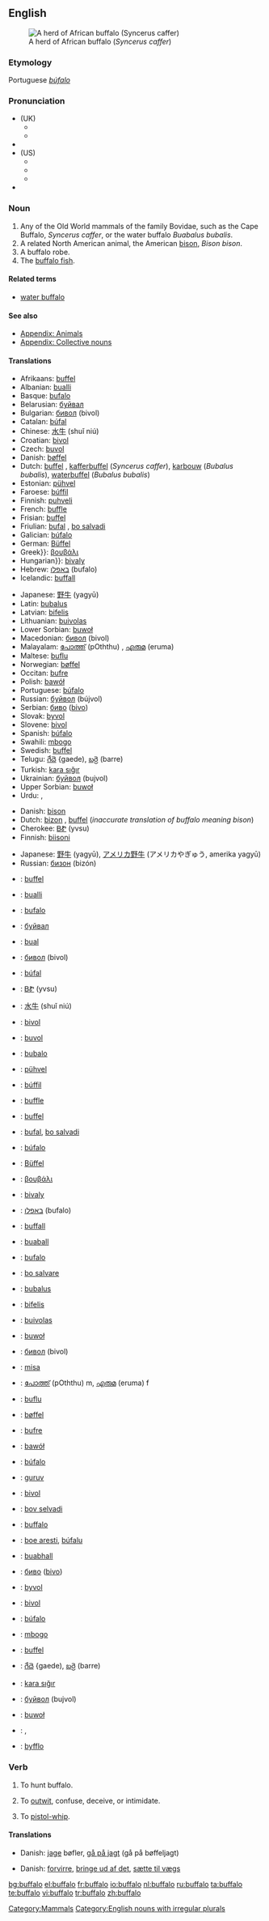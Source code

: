 {{see|Buffalo}}
{{wikipedia}}
==English==
[[Image:African Buffalo.jpg|thumb|A herd of African buffalo (''Syncerus caffer'')]]

===Etymology===
Portuguese ''[[búfalo]]''

===Pronunciation===
*(UK)
**{{IPA|/ˈbʌfələʊ/}}
**{{SAMPA|/"bVf@l@U/}}
*{{audio|en-uk-Buffalo.ogg|Audio (UK)}}
*(US)
**{{AHD|/bŭf'ə-lō/}}
**{{IPA|/ˈbʌfəloʊ/}}
**{{SAMPA|/"bVf@loU/}}
*{{audio|en-us-buffalo.ogg|Audio (US)}}

===Noun===
{{en-noun|buffaloes|pl2=buffalos|pl3=buffalo}}

# Any of the Old World mammals of the family Bovidae, such as the Cape Buffalo, ''Syncerus caffer'', or the water buffalo ''Buabalus bubalis''.
# A related North American animal, the American [[bison]], ''Bison bison''.
# A buffalo robe.
# The [[buffalo fish]].

====Related terms====
*[[water buffalo]]

====See also====
*[[Appendix: Animals]]
*[[Appendix: Collective nouns]]

====Translations====
{{trans-top|Old World mammals}}
*Afrikaans: [[buffel]]
*Albanian: [[bualli]]
*Basque: [[bufalo]]
*Belarusian: [[буйвал]] {{m}}
*Bulgarian: [[бивол]] (bivol) {{m}}
*Catalan: [[búfal]] {{m}}
*Chinese: [[水牛]] (shuǐ niú)
*Croatian: [[bivol]] {{m}}
*Czech: [[buvol]] {{m}}
*Danish: [[bøffel]] {{c}}
*Dutch: [[buffel]] {{m}}, [[kafferbuffel]] {{m}} (''Syncerus caffer''), [[karbouw]] {{m}} (''Bubalus bubalis''), [[waterbuffel]] {{m}} (''Bubalus bubalis'')
*Estonian: [[pühvel]]
*Faroese: [[búffil]]
*Finnish: [[puhveli]]
*French: [[buffle]] {{m}}
*Frisian: [[buffel]] {{m}}
*Friulian: [[bufal]] {{m}}, [[bo salvadi]] {{m}}
*Galician: [[búfalo]] {{m}}
*German: [[Büffel]] {{m}}
*Greek}}: [[βουβάλι]]
*Hungarian}}: [[bivaly]]
*Hebrew: [[באפלו]] (bufalo) {{m}}
*Icelandic: [[buffall]]
{{trans-mid}}
*Japanese: [[野牛]] (yagyū)
*Latin: [[bubalus]] {{m}}
*Latvian: [[bifelis]]
*Lithuanian: [[buivolas]]
*Lower Sorbian: [[buwoł]] {{m}}
*Macedonian: [[бивол]] (bivol) {{m}}
*Malayalam: [[പോത്ത്]] (pOththu) {{m}}, [[എരുമ]] (eruma) {{f}}
*Maltese: [[buflu]] {{m}}
*Norwegian: [[bøffel]] {{m}}
*Occitan: [[bufre]] {{m}}
*Polish: [[bawół]] {{m}}
*Portuguese: [[búfalo]] {{m}}
*Russian: [[буйвол]] (bújvol) {{m}}
*Serbian: [[биво]] ([[bivo]]) {{m}}
*Slovak: [[byvol]] {{m}}
*Slovene: [[bivol]] {{m}}
*Spanish: [[búfalo]] {{m}}
*Swahili: [[mbogo]]
*Swedish: [[buffel]] {{c}}
*Telugu: [[గేదె]] {gaede), [[బర్రె]] (barre)
*Turkish: [[kara sığır]]
*Ukrainian: [[буйвол]] (bujvol) {{m}}
*Upper Sorbian: [[buwoł]] {{m}}
*Urdu: {{ur-Arab|[[بھینسا]]}} {{m}}, {{ur-Arab|[[بھینس]]}} {{f}}
{{trans-bot}}

{{trans-top|North American bison}}
*Danish: [[bison]] {{c}}
*Dutch: [[bizon]] {{m}}, [[buffel]] {{m}} (''inaccurate translation of buffalo meaning bison'')
*Cherokee: [[ᏴᏑ]] (yvsu)
*Finnish: [[biisoni]]
{{trans-mid}}
*Japanese: [[野牛]] (yagyū), [[アメリカ野牛]] (アメリカやぎゅう, amerika yagyū)
*Russian: [[бизон]] (bizón) {{m}}
{{trans-bot}}

{{trans-top|robe}}
{{trans-mid}}
{{trans-bot}}

{{trans-top|fish}}
{{trans-mid}}
{{trans-bot}}

{{ttbc-top}}
*{{ttbc|Afrikaans}}: [[buffel]]
*{{ttbc|Albanian}}: [[bualli]]
*{{ttbc|Basque}}: [[bufalo]]
*{{ttbc|Belarusian}}: [[буйвал]]
*{{ttbc|Breton}}: [[bual]]
*{{ttbc|Bulgarian}}: [[бивол]] (bivol)
*{{ttbc|Catalan}}: [[búfal]]
*{{ttbc|Cherokee}}: [[ᏴᏑ]] (yvsu)
*{{ttbc|Chinese}}: [[水牛]] (shuǐ niú)
*{{ttbc|Croatian}}: [[bivol]]
*{{ttbc|Czech}}: [[buvol]]
*{{ttbc|Esperanto}}: [[bubalo]]
*{{ttbc|Estonian}}: [[pühvel]]
*{{ttbc|Faroese}}: [[búffil]]
*{{ttbc|French}}: [[buffle]] {{m}}
*{{ttbc|Frisian}}: [[buffel]]
*{{ttbc|Friulian}}: [[bufal]], [[bo salvadi]]
*{{ttbc|Galician}}: [[búfalo]]
*{{ttbc|German}}: [[Büffel]] {{m}}
*{{ttbc|Greek}}: [[βουβάλι]]
*{{ttbc|Hungarian}}: [[bivaly]]
*{{ttbc|Hebrew}}: [[באפלו]] (bufalo) {{m}}
*{{ttbc|Icelandic}}: [[buffall]]
*{{ttbc|Irish}}: [[buaball]]
*{{ttbc|Italian}}: [[bufalo]] {{m}}
*{{ttbc|Ladin}}: [[bo salvare]]
{{ttbc-mid}}
*{{ttbc|Latin}}: [[bubalus]]
*{{ttbc|Latvian}}: [[bifelis]]
*{{ttbc|Lithuanian}}: [[buivolas]]
*{{ttbc|Lower Sorbian}}: [[buwoł]]
*{{ttbc|Macedonian}}: [[бивол]] (bivol)
*{{ttbc|Malay}}: [[misa]]
*{{ttbc|Malayalam}}: [[പോത്ത്]] (pOththu) m, [[എരുമ]] (eruma) f
*{{ttbc|Maltese}}: [[buflu]]
*{{ttbc|Norwegian}}: [[bøffel]] {{m}}
*{{ttbc|Occitan}}: [[bufre]]
*{{ttbc|Polish}}: [[bawół]]
*{{ttbc|Portuguese}}: [[búfalo]] {{m}}
*{{ttbc|Romani}}: [[guruv]] {{m}}
*{{ttbc|Romanian}}: [[bivol]]
*{{ttbc|Romansh}}: [[bov selvadi]]
*{{ttbc|Sami}}: [[buffalo#Sami|buffalo]]
*{{ttbc|Sardinian}}: [[boe aresti]], [[búfalu]]
*{{ttbc|Scottish}}: [[buabhall]]
*{{ttbc|Serbian}}: [[биво]] ([[bivo]])
*{{ttbc|Slovak}}: [[byvol]]
*{{ttbc|Slovene}}: [[bivol]] {{m}}
*{{ttbc|Spanish}}: [[búfalo]] {{m}}
*{{ttbc|Swahili}}: [[mbogo]]
*{{ttbc|Swedish}}: [[buffel]]
*{{ttbc|Telugu}}: [[గేదె]] {gaede), [[బర్రె]] (barre)
*{{ttbc|Turkish}}: [[kara sığır]]
*{{ttbc|Ukrainian}}: [[буйвол]] (bujvol)
*{{ttbc|Upper Sorbian}}: [[buwoł]]
*{{ttbc|Urdu}}: {{ur-Arab|[[بھینسا]]}} {{m}}, {{ur-Arab|[[بھینس]]}} {{f}}
*{{ttbc|Welsh}}: [[byfflo]]
{{ttbc-bottom}}

===Verb===
{{en-verb|buffaloes|buffaloing|buffaloed}}

# {{transitive}} To hunt buffalo.
# {{context|US|slang|transitive}} To [[outwit]], confuse, deceive, or intimidate.
# {{archaic|transitive}} To [[pistol-whip]].

====Translations====
{{trans-top|hunt buffalo}}
*Danish: [[jage]] bøfler, [[gå på jagt]] (gå på bøffeljagt)
{{trans-mid}}
{{trans-bottom}}

{{trans-top|outwit, confuse}}
*Danish: [[forvirre]], [[bringe ud af det]], [[sætte til vægs]]
{{trans-mid}}
{{trans-bottom}}

{{trans-top|pistol-whip}}
{{trans-mid}}
{{trans-bottom}}

[[Category:Mammals]]
[[Category:English nouns with irregular plurals]]

[[bg:buffalo]]
[[el:buffalo]]
[[fr:buffalo]]
[[io:buffalo]]
[[nl:buffalo]]
[[ru:buffalo]]
[[ta:buffalo]]
[[te:buffalo]]
[[vi:buffalo]]
[[tr:buffalo]]
[[zh:buffalo]]